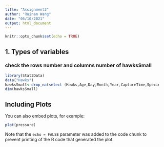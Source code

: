 ```yaml
---
title: "Assignment2"
author: "Ruinan Wang"
date: "06/10/2021"
output: html_document
---
```


```r
knitr::opts_chunk$set(echo = TRUE)
```

## 1. Types of variables
### check the rows number and columns number of hawksSmall
```r
library(Stat2Data)
data("Hawks")
hawksSmall<-drop_na(select (Hawks,Age,Day,Month,Year,CaptureTime,Species,Wing,Weight,Tail))
dim(hawksSmall)
```

## Including Plots

You can also embed plots, for example:

```r
plot(pressure)
```

Note that the `echo = FALSE` parameter was added to the code chunk to prevent printing of the R code that generated the plot.
